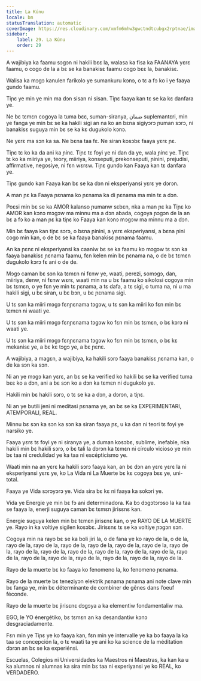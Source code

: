 ```yaml
---
title: La Kúnu
locale: bm
statusTranslation: automatic
coverImage: https://res.cloudinary.com/xmfm6mhw3gwctndtcubgx2rptnae/image/upload/v1740337243/small_cover_educacion_fundamental_a051170f1c.webp
sidebar:
    label: 29. La Kúnu
    order: 29
---
```

A wajibiya ka faamu sɔgɔn ni hakili bɛɛ la, walasa ka fisa ka FAANAYA yɛrɛ faamu, o cogo de la a bɛ se ka banakisɛ faamu cogo bɛɛ la, banakisɛ.

Walisa ka mɔgɔ kanulen farikolo ye sumankuru kɔnɔ, o tɛ a fɔ ko i ye faaya gundo faamu.

Tiɲɛ ye min ye min ma dɔn sisan ni sisan. Tiɲɛ faaya kan tɛ se ka kɛ danfara ye.

Ne bɛ tɛmɛn cogoya la tuma bɛɛ, suman-siranya, ضمان suplemantɛri, min ye fanga ye min bɛ se ka hakili sigi an na ko an bɛna sigiyɔrɔ ɲuman sɔrɔ, ni banakisɛ suguya min bɛ se ka kɛ dugukolo kɔnɔ.

Ne yɛrɛ ma sɔn ka sa. Ne bɛna taa fɛ. Ne siran kosɔbɛ faaya yɛrɛ ɲɛ.

Tiɲɛ tɛ ko ka da ani ka ɲinɛ. Tiɲɛ tɛ foyi ye ni dan da ye, wala ɲinɛ ye. Tiɲɛ tɛ ko ka miiriya ye, teory, miiriya, konseputi, prekonseputi, ɲinini, prejudisi, affirmative, negosiye, ni fɛn wɛrɛw. Tiɲɛ gundo kan Faaya kan tɛ danfara ye.

Tiɲɛ gundo kan Faaya kan bɛ se ka dɔn ni eksperiyansi yɛrɛ ye dɔrɔn.

A man ɲɛ ka Faaya ɲɛnama ko ɲɛnama ka di ɲɛnama ma min tɛ a dɔn.

Poɛsi min bɛ se ka AMOR kalanso ɲumanw sɛbɛn, nka a man ɲɛ ka Tiɲɛ ko AMOR kan kɔnɔ mɔgɔw ma minnu ma a dɔn abada, cogoya ɲɔgɔn de la an bɛ a fɔ ko a man ɲɛ ka tiɲɛ ko Faaya kan kɔnɔ mɔgɔw ma minnu ma a dɔn.

Min bɛ faaya kan tiɲɛ sɔrɔ, o bɛna ɲinini, a yɛrɛ eksperiyansi, a bɛna ɲini cogo min kan, o de bɛ se ka faaya banakisɛ ɲɛnama faamu.

An ka ɲɛnɛ ni eksperiyansi ka caaniw bɛ se ka faamu ko mɔgɔw tɛ sɔn ka faaya banakisɛ ɲɛnama faamu, fɛn kelen min bɛ ɲɛnama na, o de bɛ tɛmɛn dugukolo kɔrɔ fɛ ani o de de.

Mɔgɔ caman bɛ sɔn ka tɛmɛn ni fɛnw ye, waati, perezi, somɔgɔ, dan, miiriya, denw, ni fɛnw wɛrɛ, waati min na u bɛ faamu ko sikolosi cogoya min bɛ tɛmɛn, o ye fɛn ye min tɛ ɲɛnama, a tɛ dafa, a tɛ sigi, o tuma na, ni u ma hakili sigi, u bɛ siran, u bɛ bɔn, u bɛ ɲɛnama sigi.

U tɛ sɔn ka miiri mɔgɔ fɛnɲɛnama tɔgɔw, u tɛ sɔn ka miiri ko fɛn min bɛ tɛmɛn ni waati ye.

U tɛ sɔn ka miiri mɔgɔ fɛnɲɛnama tɔgɔw ko fɛn min bɛ tɛmɛn, o bɛ kɔrɔ ni waati ye.

U tɛ sɔn ka miiri mɔgɔ fɛnɲɛnama tɔgɔw ko fɛn min bɛ tɛmɛn, o bɛ kɛ mekanisɛ ye, a bɛ kɛ tɔgɔ ye, a bɛ ɲɛnɛ.

A wajibiya, a magɛn, a wajibiya, ka hakili sɔrɔ faaya banakisɛ ɲɛnama kan, o de ka sɔn ka sɔn.

Ni an ye mɔgɔ kan yɛrɛ, an bɛ se ka verified ko hakili bɛ se ka verified tuma bɛɛ ko a dɔn, ani a bɛ sɔn ko a dɔn ka tɛmɛn ni dugukolo ye.

Hakili min bɛ hakili sɔrɔ, o tɛ se ka a dɔn, a dɔrɔn, a tiɲɛ.

Ni an ye butili jeni ni meditasi ɲɛnama ye, an bɛ se ka EXPERIMENTARI, ATEMPORALI, REAL.

Minnu bɛ sɔn ka sɔn ka sɔn ka siran faaya ɲɛ, u ka dan ni teori tɛ foyi ye narsiko ye.

Faaya yɛrɛ tɛ foyi ye ni siranya ye, a duman kosɔbɛ, sublime, inefable, nka hakili min bɛ hakili sɔrɔ, o bɛ tali la dɔrɔn ka tɛmɛn ni círculo vicioso ye min bɛ taa ni credulidad ye ka taa ni escépticismo ye.

Waati min na an yɛrɛ ka hakili sɔrɔ faaya kan, an bɛ dɔn an yɛrɛ yɛrɛ la ni eksperiyansi yɛrɛ ye, ko La Vida ni La Muerte bɛ kɛ cogoya bɛɛ ye, uni-total.

Faaya ye Vida sɔrɔyɔrɔ ye. Vida sira bɛ kɛ ni faaya ka sokɔri ye.

Vida ye Energie ye min bɛ fɔ ani determinadora. Ka bɔ dɔgɔtɔrɔso la ka taa se faaya la, enerji suguya caman bɛ tɛmɛn jirisɛnɛ kan.

Energie suguya kelen min bɛ tɛmɛn jirisɛnɛ kan, o ye RAYO DE LA MUERTE ye. Rayo in ka voltiye sigilen kosɔbɛ. Jirisɛnɛ tɛ se ka voltiye ɲɔgɔn sɔn.

Cogoya min na rayo bɛ se ka boli jiri la, o de fana ye ko rayo de la, o de la, rayo de la, rayo de la, rayo de la, rayo de la, rayo de la, rayo de la, rayo de la, rayo de la, rayo de la, rayo de la, rayo de la, rayo de la, rayo de la, rayo de la, rayo de la, rayo de la, rayo de la, rayo de la, rayo de la, rayo de la.

Rayo de la muerte bɛ ko faaya ko fenomeno la, ko fenomeno ɲɛnama.

Rayo de la muerte bɛ teneziyɔn elektrik ɲɛnama ɲɛnama ani note clave min bɛ fanga ye, min bɛ déterminante de combiner de gênes dans l’oeuf féconde.

Rayo de la muerte bɛ jirisɛnɛ dɔgɔya a ka elementiw fondamentaliw ma.

EGO, le YO énergétiko, bɛ tɛmɛn an ka desandantiw kɔnɔ desgraciadamente.

Fɛn min ye Tiɲɛ ye ko faaya kan, fɛn min ye intervalle ye ka bɔ faaya la ka taa se concepción la, o tɛ waati ta ye ani ko ka science de la méditation dɔrɔn an bɛ se ka experiénsi.

Escuelas, Colegios ni Universidades ka Maestros ni Maestras, ka kan ka u ka alumnos ni alumnas ka sira min bɛ taa ni experiyansi ye ko REAL, ko VERDADERO.

